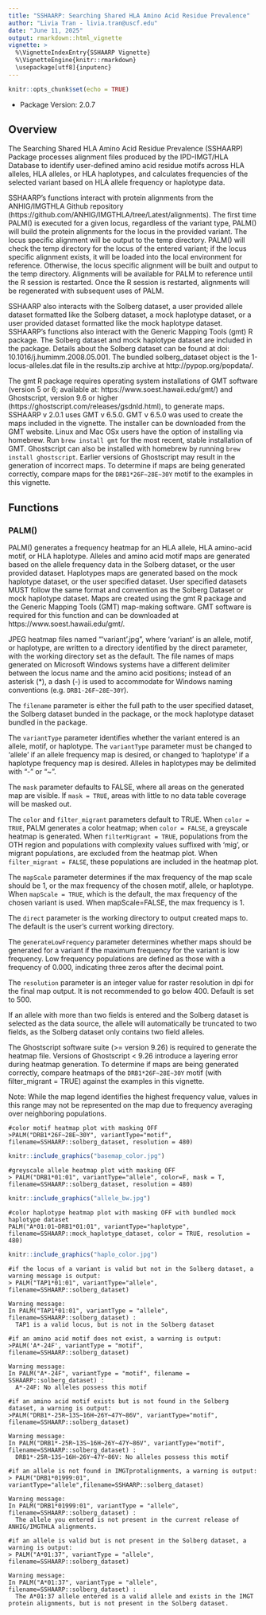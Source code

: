 ```yaml
---
title: "SSHAARP: Searching Shared HLA Amino Acid Residue Prevalence"
author: "Livia Tran - livia.tran@uscf.edu"
date: "June 11, 2025"
output: rmarkdown::html_vignette
vignette: >
  %\VignetteIndexEntry{SSHAARP Vignette}
  %\VignetteEngine{knitr::rmarkdown}
  \usepackage[utf8]{inputenc}
---
```

```r
knitr::opts_chunk$set(echo = TRUE)
```

* Package Version: 2.0.7

## Overview

The Searching Shared HLA Amino Acid Residue Prevalence (SSHAARP) Package processes alignment files produced by the IPD-IMGT/HLA Database to identify user-defined amino acid residue motifs across HLA alleles, HLA alleles, or HLA haplotypes, and calculates frequencies of the selected variant based on HLA allele frequency or haplotype data. 

SSHAARP’s functions interact with protein alignments from the ANHIG/IMGTHLA Github repository (https://github.com/ANHIG/IMGTHLA/tree/Latest/alignments). The first time PALM() is executed for a given locus,
regardless of the variant type, PALM() will build the protein alignments for the locus in the provided variant.
The locus specific alignment will be output to the temp directory. PALM() will check the temp directory for the 
locus of the entered variant; if the locus specific alignment exists, it will be loaded into the local environment
for reference. Otherwise, the locus specific alignment will be built and output to the temp directory. Alignments
will be available for PALM to reference until the R session is restarted. Once the R session is restarted, alignments
will be regenerated with subsequent uses of PALM.

SSHAARP also interacts with the Solberg dataset, a user provided allele dataset formatted like the Solberg dataset, a mock haplotype dataset, or a user provided dataset formatted like the mock haplotype dataset. SSHAARP's functions also interact with the Generic Mapping Tools (gmt) R package. The Solberg dataset and mock haplotype dataset are included in the package. Details about the Solberg dataset can be found at doi: 10.1016/j.humimm.2008.05.001. The bundled solberg_dataset object is the 1-locus-alleles.dat file in the results.zip archive at http://pypop.org/popdata/.

The gmt R package requires operating system installations of GMT software (version 5 or 6; available at: https://www.soest.hawaii.edu/gmt/) and Ghostscript, version 9.6 or higher (https://ghostscript.com/releases/gsdnld.html), to generate maps. SSHAARP v 2.0.1 uses GMT v 6.5.0. GMT v 6.5.0 was used to create the maps included in the vignette. The installer can be downloaded from the GMT website. Linux and Mac OSx users have the option of installing via homebrew. Run `brew install gmt` for the most recent, stable installation of GMT. Ghostscript can also be installed with homebrew by running `brew install ghostscript`. Earlier versions of Ghostscript may result in the generation of incorrect maps. To determine if maps are being generated correctly, compare maps for the `DRB1*26F~28E~30Y` motif to the examples in this vignette.

## Functions

### PALM() 

PALM() generates a frequency heatmap for an HLA allele, HLA amino-acid motif, or HLA haplotype. Alleles and amino acid motif maps are generated based on the allele frequency data in the Solberg dataset, or the user provided dataset. Haplotypes maps are generated based on the mock haplotype dataset, or the user specified dataset. User specified datasets MUST follow the same format and convention as the Solberg Dataset or mock haplotype dataset. Maps are created using the gmt R package and the Generic Mapping Tools (GMT) map-making software. GMT software is required for this function and can be downloaded at https://www.soest.hawaii.edu/gmt/.

JPEG heatmap files named “‘variant’.jpg”, where ‘variant’ is an allele, motif, or haplotype, are written to a directory identified by the direct parameter, with the working directory set as the default. The file names of maps generated on Microsoft Windows systems have a different delimiter between the locus name and the amino acid positions; instead of an asterisk (*), a dash (-) is used to accommodate for Windows naming conventions (e.g. `DRB1-26F~28E~30Y`).

The `filename` parameter is either the full path to the user specified dataset, the Solberg dataset bunded in the package, or the mock haplotype dataset bundled in the package. 

The `variantType` parameter identifies whether the variant entered is an allele, motif, or haplotype. The `variantType` parameter must be changed to 'allele' if an allele frequency map is desired, or changed to 'haplotype' if a haplotype frequency map is desired. Alleles in haplotypes may be delimited with "-" or "~". 

The `mask` parameter defaults to FALSE, where all areas on the generated map are visible. If `mask = TRUE`, areas with little to no data table coverage will be masked out. 

The `color` and `filter_migrant` parameters default to TRUE. When `color = TRUE`, PALM generates a color heatmap; when `color = FALSE`, a greyscale heatmap is generated. When `filterMigrant = TRUE`, populations from the OTH region and populations with complexity values suffixed with ‘mig’, or migrant populations, are excluded from the heatmap plot. When `filter_migrant = FALSE`, these populations are included in the heatmap plot. 

The `mapScale` parameter determines if the max frequency of the map scale should be 1, or the max frequency of the chosen motif, allele, or haplotype. When `mapScale = TRUE`, which is the default, the max frequency of the chosen variant is used. When mapScale=FALSE, the max frequency is 1. 

The `direct` parameter is the working directory to output created maps to. The default is the user's current working directory.

The `generateLowFrequency` parameter determines whether maps should be generated for a variant if the maximum frequency for the variant is low frequency. Low frequency populations are defined as those with a frequency of 0.000, indicating three zeros after the decimal point.

The `resolution` parameter is an integer value for raster resolution in dpi for the final map output. It is not recommended to go below 400. Default is set to 500.

If an allele with more than two fields is entered and the Solberg dataset is selected as the data source, the allele will automatically be truncated to two fields, as the Solberg dataset only contains two field alleles. 

The Ghostscript software suite (>= version 9.26) is required to generate the heatmap file. Versions of Ghostscript < 9.26 introduce a layering error during heatmap generation. To determine if maps are being generated correctly, compare heatmaps of the `DRB1*26F~28E~30Y` motif (with filter_migrant = TRUE) against the examples in this vignette.

Note: While the map legend identifies the highest frequency value, values in this range may not be represented on the map due to frequency averaging over neighboring populations.

```
#color motif heatmap plot with masking OFF
>PALM("DRB1*26F~28E~30Y", variantType="motif", filename=SSHAARP::solberg_dataset, resolution = 480)
```

```r
knitr::include_graphics("basemap_color.jpg")
```

```
#greyscale allele heatmap plot with masking OFF
> PALM("DRB1*01:01", variantType="allele", color=F, mask = T, filename=SSHAARP::solberg_dataset, resolution = 480)
```

```r
knitr::include_graphics("allele_bw.jpg")
```

```
#color haplotype heatmap plot with masking OFF with bundled mock haplotype dataset
PALM("A*01:01~DRB1*01:01", variantType="haplotype", filename=SSHAARP::mock_haplotype_dataset, color = TRUE, resolution = 480)
```

```r
knitr::include_graphics("haplo_color.jpg")
```

```
#if the locus of a variant is valid but not in the Solberg dataset, a warning message is output:
> PALM("TAP1*01:01", variantType="allele", filename=SSHAARP::solberg_dataset)

Warning message:
In PALM("TAP1*01:01", variantType = "allele", filename=SSHAARP::solberg_dataset) :
  TAP1 is a valid locus, but is not in the Solberg dataset

#if an amino acid motif does not exist, a warning is output:
>PALM('A*-24F', variantType = "motif", filename=SSHAARP::solberg_dataset)

Warning message:
In PALM("A*-24F", variantType = "motif", filename = SSHAARP::solberg_dataset) :
  A*-24F: No alleles possess this motif
  
#if an amino acid motif exists but is not found in the Solberg dataset, a warning is output:
>PALM("DRB1*-25R~13S~16H~26Y~47Y~86V", variantType="motif", filename=SSHAARP::solberg_dataset)

Warning message:
In PALM("DRB1*-25R~13S~16H~26Y~47Y~86V", variantType="motif", filename=SSHAARP::solberg_dataset) :
  DRB1*-25R~13S~16H~26Y~47Y~86V: No alleles possess this motif
  
#if an allele is not found in IMGTprotalignments, a warning is output:
> PALM("DRB1*01999:01", variantType="allele",filename=SSHAARP::solberg_dataset)

Warning message:
In PALM("DRB1*01999:01", variantType = "allele", filename=SSHAARP::solberg_dataset) :
  The allele you entered is not present in the current release of ANHIG/IMGTHLA alignments.
  
#if an allele is valid but is not present in the Solberg dataset, a warning is output:
> PALM("A*01:37", variantType = "allele", filename=SSHAARP::solberg_dataset)

Warning message:
In PALM("A*01:37", variantType = "allele", filename=SSHAARP::solberg_dataset) :
  The A*01:37 allele entered is a valid allele and exists in the IMGT protein alignments, but is not present in the Solberg dataset.
  
```
